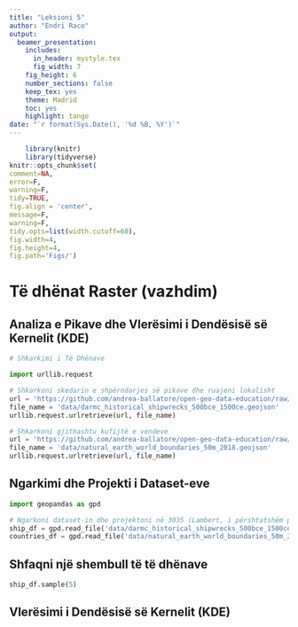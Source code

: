 ```yaml
---
title: "Leksioni 5"
author: "Endri Raco"
output:
  beamer_presentation:
    includes:
      in_header: mystyle.tex
      fig_width: 7
    fig_height: 6
    number_sections: false
    keep_tex: yes
    theme: Madrid
    toc: yes
    highlight: tango
date: "`r format(Sys.Date(), '%d %B, %Y')`"  
---
```


```r
    library(knitr)
    library(tidyverse)
knitr::opts_chunk$set(
comment=NA,
error=F, 
warning=F,
tidy=TRUE, 
fig.align = 'center',
message=F, 
warning=F,
tidy.opts=list(width.cutoff=60),
fig.width=4, 
fig.height=4, 
fig.path='Figs/')
```

# Të dhënat Raster (vazhdim)

## Analiza e Pikave dhe Vlerësimi i Dendësisë së Kernelit (KDE)

\AddToHookNext{env/Highlighting/begin}{\tiny}   


```python
# Shkarkimi i Të Dhënave

import urllib.request

# Shkarkoni skedarin e shpërndarjes së pikave dhe ruajeni lokalisht
url = 'https://github.com/andrea-ballatore/open-geo-data-education/raw/main/datasets/darmc_historical_shipwrecks_500bce_1500ce/darmc_historical_shipwrecks_500bce_1500ce.geojson?raw=true'
file_name = 'data/darmc_historical_shipwrecks_500bce_1500ce.geojson'
urllib.request.urlretrieve(url, file_name)

# Shkarkoni gjithashtu kufijtë e vendeve
url = 'https://github.com/andrea-ballatore/open-geo-data-education/raw/main/datasets/world_country_boundaries_2018/natural_earth_world_boundaries_50m_2018.geojson?raw=true'
file_name = 'data/natural_earth_world_boundaries_50m_2018.geojson'
urllib.request.urlretrieve(url, file_name)
```



## Ngarkimi dhe Projekti i Dataset-eve



\AddToHookNext{env/Highlighting/begin}{\tiny}   


```python
import geopandas as gpd

# Ngarkoni dataset-in dhe projektoni në 3035 (Lambert, i përshtatshëm për Evropën)
ship_df = gpd.read_file('data/darmc_historical_shipwrecks_500bce_1500ce.geojson').to_crs(3035)
countries_df = gpd.read_file('data/natural_earth_world_boundaries_50m_2018.geojson').to_crs(3035)
```


## Shfaqni një shembull të të dhënave


\AddToHookNext{env/Highlighting/begin}{\tiny}   


```python
ship_df.sample(5)
```


## Vlerësimi i Dendësisë së Kernelit (KDE)

